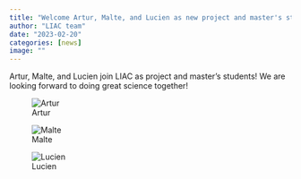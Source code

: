 ```yaml
---
title: "Welcome Artur, Malte, and Lucien as new project and master's students!"
author: "LIAC team"
date: "2023-02-20"
categories: [news]
image: ""
---
```


Artur, Malte, and Lucien join LIAC as project and master's students! We are looking forward to doing great science together!

![Artur](artur-square.jpg)

![Malte](malte-square.jpg)

![Lucien](lucien-square.jpg)